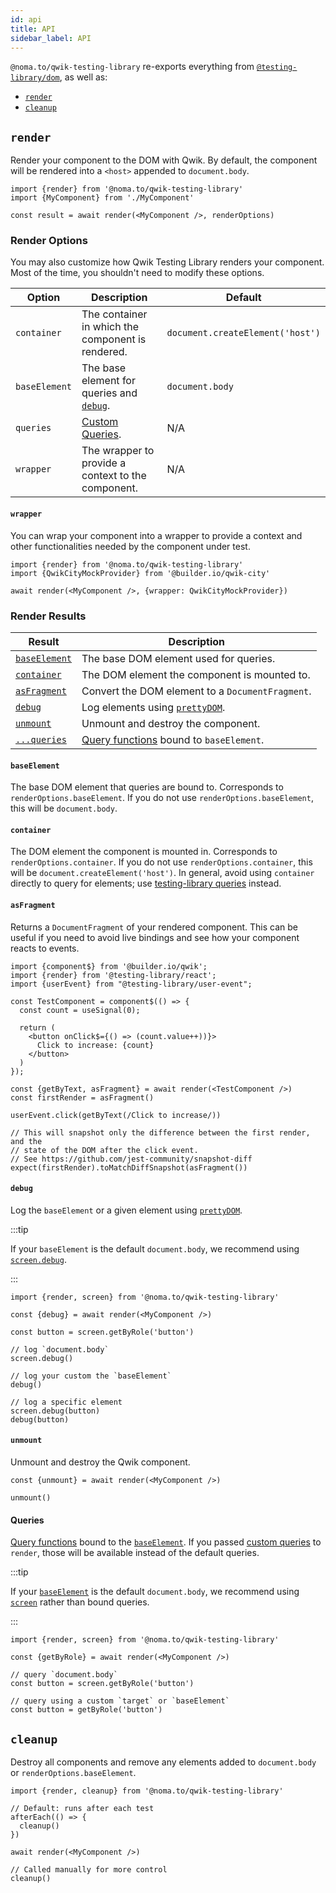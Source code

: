 ```yaml
---
id: api
title: API
sidebar_label: API
---
```


`@noma.to/qwik-testing-library` re-exports everything from
[`@testing-library/dom`][@testing-library/dom], as well as:

- [`render`](#render)
- [`cleanup`](#cleanup)

[@testing-library/dom]: ../dom-testing-library/api.mdx

## `render`

Render your component to the DOM with Qwik. By default, the component will be
rendered into a `<host>` appended to `document.body`.

```tsx
import {render} from '@noma.to/qwik-testing-library'
import {MyComponent} from './MyComponent'

const result = await render(<MyComponent />, renderOptions)
```

### Render Options

You may also customize how Qwik Testing Library renders your component. Most of
the time, you shouldn't need to modify these options.

| Option        | Description                                         | Default                          |
| ------------- | --------------------------------------------------- | -------------------------------- |
| `container`   | The container in which the component is rendered.   | `document.createElement('host')` |
| `baseElement` | The base element for queries and [`debug`](#debug). | `document.body`                  |
| `queries`     | [Custom Queries][custom-queries].                   | N/A                              |
| `wrapper`     | The wrapper to provide a context to the component.  | N/A                              |

[custom-queries]: ../dom-testing-library/api-custom-queries.mdx

#### `wrapper`

You can wrap your component into a wrapper to provide a context and other
functionalities needed by the component under test.

```tsx
import {render} from '@noma.to/qwik-testing-library'
import {QwikCityMockProvider} from '@builder.io/qwik-city'

await render(<MyComponent />, {wrapper: QwikCityMockProvider})
```

### Render Results

| Result                        | Description                                                |
| ----------------------------- | ---------------------------------------------------------- |
| [`baseElement`](#baseelement) | The base DOM element used for queries.                     |
| [`container`](#container)     | The DOM element the component is mounted to.               |
| [`asFragment`](#asFragment)   | Convert the DOM element to a `DocumentFragment`.           |
| [`debug`](#debug)             | Log elements using [`prettyDOM`][pretty-dom].              |
| [`unmount`](#unmount)         | Unmount and destroy the component.                         |
| [`...queries`](#queries)      | [Query functions][query-functions] bound to `baseElement`. |

[pretty-dom]: ../dom-testing-library/api-debugging.mdx#prettydom
[query-functions]: ../queries/about.mdx

#### `baseElement`

The base DOM element that queries are bound to. Corresponds to
`renderOptions.baseElement`. If you do not use `renderOptions.baseElement`, this
will be `document.body`.

#### `container`

The DOM element the component is mounted in. Corresponds to
`renderOptions.container`. If you do not use `renderOptions.container`, this
will be `document.createElement('host')`. In general, avoid using `container`
directly to query for elements; use [testing-library queries][query-functions]
instead.

#### `asFragment`

Returns a `DocumentFragment` of your rendered component. This can be useful if
you need to avoid live bindings and see how your component reacts to events.

```tsx
import {component$} from '@builder.io/qwik';
import {render} from '@testing-library/react';
import {userEvent} from "@testing-library/user-event";

const TestComponent = component$(() => {
  const count = useSignal(0);

  return (
    <button onClick$={() => (count.value++))}>
      Click to increase: {count}
    </button>
  )
});

const {getByText, asFragment} = await render(<TestComponent />)
const firstRender = asFragment()

userEvent.click(getByText(/Click to increase/))

// This will snapshot only the difference between the first render, and the
// state of the DOM after the click event.
// See https://github.com/jest-community/snapshot-diff
expect(firstRender).toMatchDiffSnapshot(asFragment())
```

#### `debug`

Log the `baseElement` or a given element using [`prettyDOM`][pretty-dom].

:::tip

If your `baseElement` is the default `document.body`, we recommend using
[`screen.debug`][screen-debug].

:::

```tsx
import {render, screen} from '@noma.to/qwik-testing-library'

const {debug} = await render(<MyComponent />)

const button = screen.getByRole('button')

// log `document.body`
screen.debug()

// log your custom the `baseElement`
debug()

// log a specific element
screen.debug(button)
debug(button)
```

[screen-debug]: ../dom-testing-library/api-debugging.mdx#screendebug

#### `unmount`

Unmount and destroy the Qwik component.

```tsx
const {unmount} = await render(<MyComponent />)

unmount()
```

#### Queries

[Query functions][query-functions] bound to the [`baseElement`](#baseelement).
If you passed [custom queries][custom-queries] to `render`, those will be
available instead of the default queries.

:::tip

If your [`baseElement`](#baseelement) is the default `document.body`, we
recommend using [`screen`][screen] rather than bound queries.

:::

```tsx
import {render, screen} from '@noma.to/qwik-testing-library'

const {getByRole} = await render(<MyComponent />)

// query `document.body`
const button = screen.getByRole('button')

// query using a custom `target` or `baseElement`
const button = getByRole('button')
```

[screen]: ../queries/about.mdx#screen

## `cleanup`

Destroy all components and remove any elements added to `document.body` or
`renderOptions.baseElement`.

```tsx
import {render, cleanup} from '@noma.to/qwik-testing-library'

// Default: runs after each test
afterEach(() => {
  cleanup()
})

await render(<MyComponent />)

// Called manually for more control
cleanup()
```

